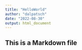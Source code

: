 ```yaml
---
title: "HelloWorld"
author: "dalpatsch"
date: "2022-08-30"
output: html_document
---
```


## This is a Markdown file
